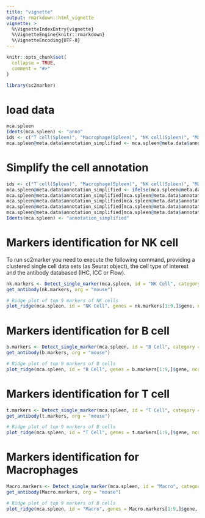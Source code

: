 ```yaml
---
title: "vignette"
output: rmarkdown::html_vignette
vignette: >
  %\VignetteIndexEntry{vignette}
  %\VignetteEngine{knitr::rmarkdown}
  %\VignetteEncoding{UTF-8}
---
```


```r
knitr::opts_chunk$set(
  collapse = TRUE,
  comment = "#>"
)
```

```r
library(sc2marker)
```


# load data

```r
mca.spleen
Idents(mca.spleen) <- "anno"
ids <- c("T cell(Spleen)", "Macrophage(Spleen)", "NK cell(Spleen)", "Marginal zone B cell(Spleen)")
mca.spleen@meta.data$annotation_simplified <- mca.spleen@meta.data$anno
```

# Simplify the cell annotation

```r
ids <- c("T cell(Spleen)", "Macrophage(Spleen)", "NK cell(Spleen)", "Marginal zone B cell(Spleen)")
mca.spleen@meta.data$annotation_simplified <- ifelse(mca.spleen@meta.data$annotation_simplified %in% ids,  mca.spleen@meta.data$annotation_simplified, "Other")
mca.spleen@meta.data$annotation_simplified[mca.spleen@meta.data$annotation_simplified == "T cell(Spleen)"] <- "T Cell"
mca.spleen@meta.data$annotation_simplified[mca.spleen@meta.data$annotation_simplified == "Marginal zone B cell(Spleen)"] <- "B Cell"
mca.spleen@meta.data$annotation_simplified[mca.spleen@meta.data$annotation_simplified == "NK cell(Spleen)"] <- "NK Cell"
mca.spleen@meta.data$annotation_simplified[mca.spleen@meta.data$annotation_simplified == "Macrophage(Spleen)"] <- "Macro"
Idents(mca.spleen) <- "annotation_simplified"
```


# Markers identification for NK cell

To run sc2marker you need to execute the following command, providing a clustered single cell data sets (as Seurat object), the cell type of interest and the antibody databased (IHC, ICC or Flow).

```r
nk.markers <- Detect_single_marker(mca.spleen, id = "NK Cell", category = "Flow", org = "mouse", min.pct = 0.1)
get_antibody(nk.markers, org = "mouse")
```

```r
# Ridge plot of top 9 markers of NK cells
plot_ridge(mca.spleen, id = "NK Cell", genes = nk.markers[1:9,]$gene, ncol = 3, assay = "RNA", aggr.other = F)
```


# Markers identification for B cell

```r
b.markers <- Detect_single_marker(mca.spleen, id = "B Cell", category = "Flow", org = "mouse", min.pct = 0.1)
get_antibody(b.markers, org = "mouse")
```

```r
# Ridge plot of top 9 markers of B cells
plot_ridge(mca.spleen, id = "B Cell", genes = b.markers[1:9,]$gene, ncol = 3, assay = "RNA", aggr.other = F)
```



# Markers identification for T cell

```r
t.markers <- Detect_single_marker(mca.spleen, id = "T Cell", category = "Flow", org = "mouse", min.pct = 0.1)
get_antibody(t.markers, org = "mouse")
```

```r
# Ridge plot of top 9 markers of B cells
plot_ridge(mca.spleen, id = "T Cell", genes = t.markers[1:9,]$gene, ncol = 3, assay = "RNA", aggr.other = F)
```


# Markers identification for Macrophages

```r
Macro.markers <- Detect_single_marker(mca.spleen, id = "Macro", category = "Flow", org = "mouse", min.pct = 0.1)
get_antibody(Macro.markers, org = "mouse")
```

```r
# Ridge plot of top 9 markers of B cells
plot_ridge(mca.spleen, id = "Macro", genes = Macro.markers[1:9,]$gene, ncol = 3, assay = "RNA", aggr.other = F)
```
